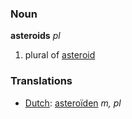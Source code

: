 ===Noun===

'''asteroids''' ''pl''

#plural of [[asteroid]]

===Translations===
*[[Dutch]]: [[asteroïden]] ''m, pl''